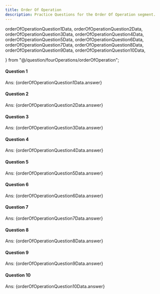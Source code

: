 ```yaml
---
title: Order Of Operation
description: Practice Questions for the Order Of Operation segment.
---
```




  orderOfOperationQuestion1Data,
  orderOfOperationQuestion2Data,
  orderOfOperationQuestion3Data,
  orderOfOperationQuestion4Data,
  orderOfOperationQuestion5Data,
  orderOfOperationQuestion6Data,
  orderOfOperationQuestion7Data,
  orderOfOperationQuestion8Data,
  orderOfOperationQuestion9Data,
  orderOfOperationQuestion10Data,

} from "@/question/fourOperations/orderOfOperation";


#### Question 1

<Accordions>
  <Accordion title="Question">

<MultipleChoiceQuestion questionData={orderOfOperationQuestion1Data} />

  </Accordion>

  <Accordion title="Answer Walkthrough">
    <p className="ml-11">Ans: {orderOfOperationQuestion1Data.answer}</p>
  </Accordion>
</Accordions>

#### Question 2

<Accordions>
  <Accordion title="Question">
    <MultipleChoiceQuestion 
      questionData={orderOfOperationQuestion2Data}
    />
  </Accordion>

  <Accordion title="Answer Walkthrough">
    <p className="ml-11">Ans: {orderOfOperationQuestion2Data.answer}</p>
  </Accordion>
</Accordions>

#### Question 3

<Accordions>
  <Accordion title="Question">
    <MultipleChoiceQuestion 
      questionData={orderOfOperationQuestion3Data}
    />
  </Accordion>

  <Accordion title="Answer Walkthrough">
    <p className="ml-11">Ans: {orderOfOperationQuestion3Data.answer}</p>
  </Accordion>
</Accordions>

#### Question 4

<Accordions>
  <Accordion title="Question">
    <MultipleChoiceQuestion 
      questionData={orderOfOperationQuestion4Data}
    />
  </Accordion>

  <Accordion title="Answer Walkthrough">
    <p className="ml-11">Ans: {orderOfOperationQuestion4Data.answer}</p>
  </Accordion>
</Accordions>

#### Question 5

<Accordions>
  <Accordion title="Question">
    <MultipleChoiceQuestion 
      questionData={orderOfOperationQuestion5Data}
    />
  </Accordion>

  <Accordion title="Answer Walkthrough">
    <p className="ml-11">Ans: {orderOfOperationQuestion5Data.answer}</p>
  </Accordion>
</Accordions>

#### Question 6

<Accordions>
  <Accordion title="Question">
    <MultipleChoiceQuestion 
      questionData={orderOfOperationQuestion6Data}
    />
  </Accordion>

  <Accordion title="Answer Walkthrough">
    <p className="ml-11">Ans: {orderOfOperationQuestion6Data.answer}</p>
  </Accordion>
</Accordions>

#### Question 7

<Accordions>
  <Accordion title="Question">
    <MultipleChoiceQuestion 
      questionData={orderOfOperationQuestion7Data}
    />
  </Accordion>

  <Accordion title="Answer Walkthrough">
    <p className="ml-11">Ans: {orderOfOperationQuestion7Data.answer}</p>
  </Accordion>
</Accordions>

#### Question 8

<Accordions>
  <Accordion title="Question">
    <MultipleChoiceQuestion 
      questionData={orderOfOperationQuestion8Data}
    />
  </Accordion>

  <Accordion title="Answer Walkthrough">
    <p className="ml-11">Ans: {orderOfOperationQuestion8Data.answer}</p>
  </Accordion>
</Accordions>

#### Question 9

<Accordions>
  <Accordion title="Question">
    <MultipleChoiceQuestion 
      questionData={orderOfOperationQuestion9Data}
    />
  </Accordion>

  <Accordion title="Answer Walkthrough">
    <p className="ml-11">Ans: {orderOfOperationQuestion9Data.answer}</p>
  </Accordion>
</Accordions>

#### Question 10

<Accordions>
  <Accordion title="Question">
    <MultipleChoiceQuestion 
      questionData={orderOfOperationQuestion10Data}
    />
  </Accordion>

  <Accordion title="Answer Walkthrough">
    <p className="ml-11">Ans: {orderOfOperationQuestion10Data.answer}</p>
  </Accordion>
</Accordions>
